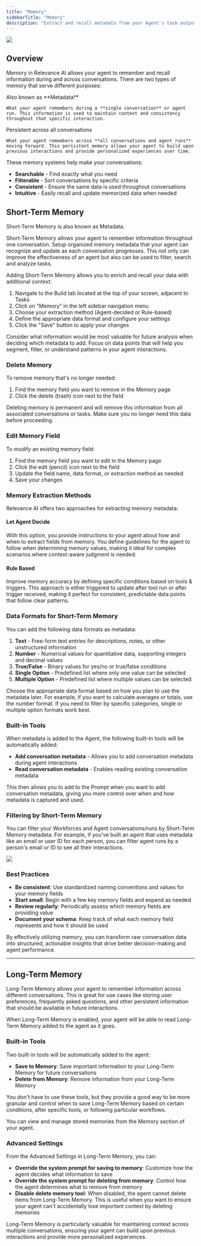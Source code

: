 ```yaml
---
title: "Memory"
sidebarTitle: "Memory"
description: "Extract and recall metadata from your Agent's task output"
---
```


![](/images/agent/memory.png)

## Overview

Memory in Relevance AI allows your agent to remember and recall information during and across conversations. There are two types of memory that serve different purposes:

<Columns cols={2}>
  <Card title="Short-Term Memory" icon="list" href="#short-term-memory">
    Also known as **Metadata**
    
    What your agent remembers during a **single conversation** or agent run. This information is used to maintain context and consistency throughout that specific interaction.
  </Card>
  <Card title="Long-Term Memory" icon="brain" href="#long-term-memory">
    Persistent across all conversations
    
    What your agent remembers across **all conversations and agent runs** moving forward. This persistent memory allows your agent to build upon previous interactions and provide personalized experiences over time.
  </Card>
</Columns>

These memory systems help make your conversations:
- **Searchable** - Find exactly what you need
- **Filterable** - Sort conversations by specific criteria  
- **Consistent** - Ensure the same data is used throughout conversations
- **Intuitive** - Easily recall and update memorized data when needed

## Short-Term Memory

<Info>Short-Term Memory is also known as Metadata.</Info>

Short-Term Memory allows your agent to remember information throughout one conversation. Setup organized memory metadata that your agent can recognize and update as each conversation progresses. This not only can improve the effectiveness of an agent but also can be used to filter, search and analyze tasks.

Adding Short-Term Memory allows you to enrich and recall your data with additional context:

1. Navigate to the Build tab located at the top of your screen, adjacent to Tasks
2. Click on "Memory" in the left sidebar navigation menu
3. Choose your extraction method (Agent-decided or Rule-based)
4. Define the appropriate data format and configure your settings
5. Click the "Save" button to apply your changes

<Tip>
Consider what information would be most valuable for future analysis when deciding which metadata to add. Focus on data points that will help you segment, filter, or understand patterns in your agent interactions.
</Tip>

### Delete Memory

To remove memory that's no longer needed:

1. Find the memory field you want to remove in the Memory page
2. Click the delete (trash) icon next to the field

<Warning>
Deleting memory is permanent and will remove this information from all associated conversations or tasks. Make sure you no longer need this data before proceeding.
</Warning>

### Edit Memory Field

To modify an existing memory field:

1. Find the memory field you want to edit in the Memory page
2. Click the edit (pencil) icon next to the field
3. Update the field name, data format, or extraction method as needed
4. Save your changes

### Memory Extraction Methods

Relevance AI offers two approaches for extracting memory metadata:

#### Let Agent Decide

With this option, you provide instructions to your agent about how and when to extract fields from memory. You define guidelines for the agent to follow when determining memory values, making it ideal for complex scenarios where context-aware judgment is needed.

#### Rule Based

Improve memory accuracy by defining specific conditions based on tools & triggers. This approach is either triggered to update after tool run or after trigger received, making it perfect for consistent, predictable data points that follow clear patterns.

### Data Formats for Short-Term Memory

You can add the following data formats as metadata:

1. **Text** - Free-form text entries for descriptions, notes, or other unstructured information
2. **Number** - Numerical values for quantitative data, supporting integers and decimal values
3. **True/False** - Binary values for yes/no or true/false conditions
4. **Single Option** - Predefined list where only one value can be selected
5. **Multiple Option** - Predefined list where multiple values can be selected

<Tip>
Choose the appropriate data format based on how you plan to use the metadata later. For example, if you want to calculate averages or totals, use the number format. If you need to filter by specific categories, single or multiple option formats work best.
</Tip>

### Built-in Tools

When metadata is added to the Agent, the following built-in tools will be automatically added:

- **Add conversation metadata** - Allows you to add conversation metadata during agent interactions
- **Read conversation metadata** - Enables reading existing conversation metadata

This then allows you to add to the Prompt when you want to add conversation metadata, giving you more control over when and how metadata is captured and used.

### Filtering by Short-Term Memory

You can filter your Workforces and Agent conversations/runs by Short-Term Memory metadata. For example, if you've built an agent that uses metadata like an email or user ID for each person, you can filter agent runs by a person's email or ID to see all their interactions.

![](/images/filter-by-metadata.png)

### Best Practices

- **Be consistent**: Use standardized naming conventions and values for your memory fields
- **Start small**: Begin with a few key memory fields and expand as needed
- **Review regularly**: Periodically assess which memory fields are providing value
- **Document your schema**: Keep track of what each memory field represents and how it should be used

By effectively utilizing memory, you can transform raw conversation data into structured, actionable insights that drive better decision-making and agent performance.

----

## Long-Term Memory 

Long-Term Memory allows your agent to remember information across different conversations. This is great for use cases like storing user preferences, frequently asked questions, and other persistent information that should be available in future interactions.

When Long-Term Memory is enabled, your agent will be able to read Long-Term Memory added to the agent as it goes.

### Built-in Tools

Two built-in tools will be automatically added to the agent:

- **Save to Memory**: Save important information to your Long-Term Memory for future conversations
- **Delete from Memory**: Remove information from your Long-Term Memory

<Info>
You don't have to use these tools, but they provide a good way to be more granular and control when to save Long-Term Memory based on certain conditions, after specific tools, or following particular workflows.
</Info>

You can view and manage stored memories from the Memory section of your agent.

### Advanced Settings

From the Advanced Settings in Long-Term Memory, you can:

- **Override the system prompt for saving to memory**: Customize how the agent decides what information to save
- **Override the system prompt for deleting from memory**: Control how the agent determines what to remove from memory
- **Disable delete memory tool**: When disabled, the agent cannot delete items from Long-Term Memory. This is useful when you want to ensure your agent can't accidentally lose important context by deleting memories

<Info>
Long-Term Memory is particularly valuable for maintaining context across multiple conversations, ensuring your agent can build upon previous interactions and provide more personalized experiences.
</Info>

